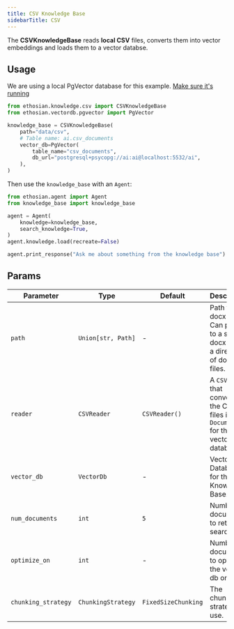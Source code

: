 ```yaml
---
title: CSV Knowledge Base
sidebarTitle: CSV
---
```


The **CSVKnowledgeBase** reads **local CSV** files, converts them into vector embeddings and loads them to a vector databse.

## Usage

<Note>

We are using a local PgVector database for this example. [Make sure it's running](https://docs.ethosian.com/vectordb/pgvector)

</Note>

```python
from ethosian.knowledge.csv import CSVKnowledgeBase
from ethosian.vectordb.pgvector import PgVector

knowledge_base = CSVKnowledgeBase(
    path="data/csv",
    # Table name: ai.csv_documents
    vector_db=PgVector(
        table_name="csv_documents",
        db_url="postgresql+psycopg://ai:ai@localhost:5532/ai",
    ),
)
```

Then use the `knowledge_base` with an `Agent`:

```python
from ethosian.agent import Agent
from knowledge_base import knowledge_base

agent = Agent(
    knowledge=knowledge_base,
    search_knowledge=True,
)
agent.knowledge.load(recreate=False)

agent.print_response("Ask me about something from the knowledge base")
```

## Params

| Parameter           | Type               | Default           | Description                                                                         |
| ------------------- | ------------------ | ----------------- | ----------------------------------------------------------------------------------- |
| `path`              | `Union[str, Path]` | -                 | Path to docx files. Can point to a single docx file or a directory of docx files.   |
| `reader`            | `CSVReader`        | `CSVReader()`     | A `CSVReader` that converts the CSV files into `Documents` for the vector database. |
| `vector_db`         | `VectorDb`         | -                 | Vector Database for the Knowledge Base.                                             |
| `num_documents`     | `int`              | `5`               | Number of documents to return on search.                                            |
| `optimize_on`       | `int`              | -                 | Number of documents to optimize the vector db on.                                   |
| `chunking_strategy` | `ChunkingStrategy` | `FixedSizeChunking` | The chunking strategy to use.                                                       |

